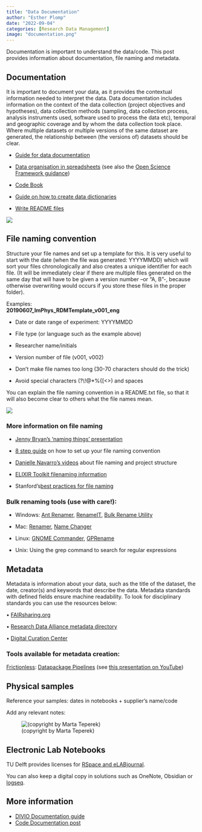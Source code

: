 ```yaml
---
title: "Data Documentation"
author: "Esther Plomp"
date: "2022-09-04"
categories: [Research Data Management]
image: "documentation.png"
---
```


Documentation is important to understand the data/code. This post provides information about documentation, file naming and metadata.

## Documentation

It is important to document your data, as it provides the contextual information needed to interpret the data. Data documentation includes information on the context of the data collection (project objectives and hypotheses), data collection methods (sampling, data collection process, analysis instruments used, software used to process the data etc), temporal and geographic coverage and by whom the data collection took place. Where multiple datasets or multiple versions of the same dataset are generated, the relationship between (the versions of) datasets should be clear.

-   [Guide for data documentation](https://doi.org/10.5281/zenodo.1914401)

-   [Data organisation in spreadsheets](https://uf-repro.github.io/data-organization/slides.html) (see also the [Open Science Framework guidance](https://help.osf.io/hc/en-us/articles/360019739054-How-to-Make-a-Data-Dictionary))

-   [Code Book](https://libguides.library.kent.edu/SPSS/Codebooks)

-   [Guide on how to create data dictionaries](https://doi.org/10.1177/2515245920928007)

-   [Write README files](https://estherplomp.github.io/TNW-OS-support/posts/readme/)

[![](images/image-1807077771.png){fig-alt="a tweet by Justin Steward @thecrobe where he says he skimmed the protocol. Justin is sharing an image of a pan with uncooked spaghetti on the stove. The spaghetti is on fire."}](https://twitter.com/thecrobe/status/1373590641012322306)

## File naming convention

Structure your file names and set up a template for this. It is very useful to start with the date (when the file was generated: YYYYMMDD) which will sort your files chronologically and also creates a unique identifier for each file. (It will be immediately clear if there are multiple files generated on the same day that will have to be given a version number --or "A, B"-, because otherwise overwriting would occurs if you store these files in the proper folder).

Examples:\
**20190607_ImPhys_RDMTemplate_v001_eng**

-   Date or date range of experiment: YYYYMMDD

-   File type (or language such as the example above)

-   Researcher name/initials

-   Version number of file (v001, v002)

-   Don't make file names too long (30-70 characters should do the trick)

-   Avoid special characters (?\\!\@\*%{\[\<\>) and spaces

You can explain the file naming convention in a README.txt file, so that it will also become clear to others what the file names mean.

[![](images/image-930892278.png)](https://twitter.com/chazhutton/status/1285955514241875968/photo/1)

### More information on file naming

-   [Jenny Bryan's 'naming things' presentation](https://speakerdeck.com/jennybc/how-to-name-files)

-   [8 step guide](https://resolver.caltech.edu/CaltechAUTHORS:20200601-161923247) on how to set up your file naming convention

-   [Danielle Navarro's videos](https://www.youtube.com/watch?v=u6MiDFvAs9w&list=PLRPB0ZzEYegPiBteC2dRn95TX9YefYFyy&index=2) about file naming and project structure

-   [ELIXIR Toolkit filenaming information](https://rdmkit.elixir-europe.org/data_organisation.html#what-is-the-best-way-to-name-a-file)

-   Stanford's[ best practices for file naming](https://guides.library.stanford.edu/data-best-practices)

### Bulk renaming tools (use with care!):

-   Windows: [Ant Renamer](http://www.antp.be/software/renamer), [RenameIT](sourceforge.net/prpjects/renameit), [Bulk Rename Utility](http://www.bulkrenameutility.co.uk/)

-   Mac: [Renamer](https://renamer.com/), [Name Changer](https://mrrsoftware.com/namechanger/)

-   Linux: [GNOME Commander](https://gcmd.github.io/), [GPRename](http://gprename.sourceforge.net/)

-   Unix: Using the grep command to search for regular expressions

## Metadata

Metadata is information about your data, such as the title of the dataset, the date, creator(s) and keywords that describe the data. Metadata standards with defined fields ensure machine readability. To look for disciplinary standards you can use the resources below:

• [FAIRsharing.org](https://fairsharing.org/)

• [Research Data Alliance metadata directory](https://rd-alliance.github.io/metadata-directory/standards/)

• [Digital Curation Center](http://www.dcc.ac.uk/resources/metadata-standards)

### Tools available for metadata creation:

[Frictionless](https://frictionlessdata.io/): [Datapackage Pipelines](https://github.com/frictionlessdata/datapackage-pipelines) (see [this presentation on YouTube](https://www.youtube.com/watch?v=vZAi4OnfH-Q&feature=youtu.be))

## Physical samples

Reference your samples: dates in notebooks + supplier's name/code

Add any relevant notes:

![(copyright by Marta Teperek)](images/paste-C1DEDF1E.png){fig-alt="An excel sheet with physical sample organisation. The first column describes sample names, the second the accompanying data in the labbook, the third column the amount of samples left (if there are multiple), the fourth one is the sample sizes and the last column contains any notes about the sample."}

## Electronic Lab Notebooks

TU Delft provides licenses for [RSpace and eLABjournal](https://www.tudelft.nl/en/library/research-data-management/r/manage/electronic-lab-notebook).

You can also keep a digital copy in solutions such as OneNote, Obsidian or [logseq](https://www.dannygarside.co.uk/blog/An-open-source-knowledge-management-system-for-the-lab/).

## More information

-   [DIVIO Documentation guide](https://documentation.divio.com/introduction/)
-   [Code Documentation post](https://estherplomp.github.io/TNW-OS-support/posts/software-documentation/)
